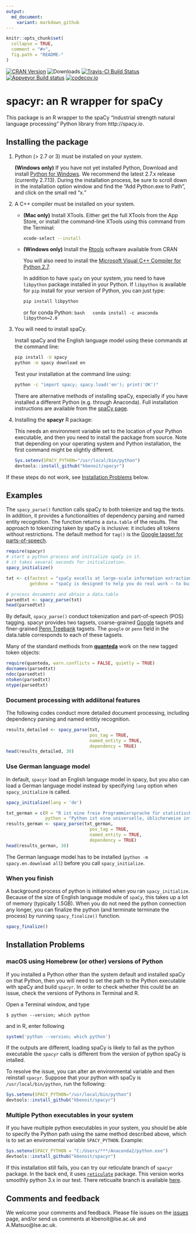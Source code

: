 ```yaml
---
output:
  md_document:
    variant: markdown_github
---
```


```r
knitr::opts_chunk$set(
  collapse = TRUE,
  comment = "#>",
  fig.path = "README-"
)
```

[![CRAN Version](http://www.r-pkg.org/badges/version/spacyr)](http://cran.r-project.org/package=spacyr) ![Downloads](http://cranlogs.r-pkg.org/badges/spacyr) [![Travis-CI Build Status](https://travis-ci.org/kbenoit/spacyr.svg?branch=master)](https://travis-ci.org/kbenoit/spacyr) [![Appveyor Build status](https://ci.appveyor.com/api/projects/status/jqt2atp1wqtxy5xd/branch/master?svg=true)](https://ci.appveyor.com/project/kbenoit/spacyr/branch/master) [![codecov.io](https://codecov.io/github/kbenoit/spacyr/spacyr.svg?branch=master)](https://codecov.io/github/kbenoit/spacyr/coverage.svg?branch=master)


# spacyr: an R wrapper for spaCy

This package is an R wrapper to the spaCy "industrial strength natural language processing" Python library from http://spacy.io.

## Installing the package

1.  Python (> 2.7 or 3) must be installed on your system.  

    **(Windows only)**  If you have not yet installed Python,  Download and install [Python for Windows](https://www.python.org/downloads/windows/).  We recommend the latest 2.7.x release (currently 2.7.13).  During the installation process, be sure to scroll down in the installation option window and find the "Add Python.exe to Path", and click on the small red "x." 

2.  A C++ compiler must be installed on your system.  

    * **(Mac only)** Install XTools.  Either get the full XTools from the App Store, or install the command-line XTools using this command from the Terminal:
    
        ```bash
        xcode-select --install
        ```
    
    * **(Windows only)** Install the [Rtools](https://CRAN.R-project.org/bin/windows/Rtools/) software available 
    from CRAN
    
        You will also need to install the [Microsoft Visual C++ Compiler for Python 2.7](http://aka.ms/vcpython27).
        
        In addition to have `spaCy` on your system, you need to have `libpython` package installed in your Python. If `libpython` is available for `pip` install for your version of Python, you can just type:

        ```bash
        pip install libpython
        ```

        or for conda Python:
        ```bash
        conda install -c anaconda libpython=2.0
        ```
    
3.  You will need to install spaCy. 

    Install spaCy and the English language model using these commands at the command line:  
    ```bash
    pip install -U spacy
    python -m spacy download en
    ```

    Test your installation at the command line using:  

    ```bash
    python -c "import spacy; spacy.load('en'); print('OK')"
    ```
    There are alternative methods of installing spaCy, especially if you have installed a different Python (e.g. through Anaconda). Full installation instructions are available from the [spaCy page ](http://spacy.io/docs/).


4.  Installing the **spacyr** R package:

    This needs an environment variable set to the location of your Python executable, and then you need to install the package from source.  Note that depending on your operating system and Python installation, the first command might be slightly different.
    
    ```r
    Sys.setenv(SPACY_PYTHON="/usr/local/bin/python")
    devtools::install_github("kbenoit/spacyr")
    ```

If these steps do not work, see [Installation Problems](#installproblems) below.

## Examples

The `spacy_parse()` function calls spaCy to both tokenize and tag the texts. In addition, it provides a functionalities of dependency parsing and named entity recognition. The function returns a `data.table` of the results. The approach to tokenizing taken by spaCy is inclusive: it includes all tokens without restrictions.  The default method for `tag()` is the [Google tagset for parts-of-speech](https://github.com/slavpetrov/universal-pos-tags).

```r
require(spacyr)
# start a python process and initialize spaCy in it.
# it takes several seconds for initialization.
spacy_initialize()

txt <- c(fastest = "spaCy excells at large-scale information extraction tasks. It is written from the ground up in carefully memory-managed Cython. Independent research has confirmed that spaCy is the fastest in the world. If your application needs to process entire web dumps, spaCy is the library you want to be using.",
         getdone = "spaCy is designed to help you do real work — to build real products, or gather real insights. The library respects your time, and tries to avoid wasting it. It is easy to install, and its API is simple and productive. I like to think of spaCy as the Ruby on Rails of Natural Language Processing.")

# process documents and obtain a data.table
parsedtxt <- spacy_parse(txt)
head(parsedtxt)
```

By default, `spacy_parse()` conduct tokenization and part-of-speech (POS) tagging. spacyr provides two tagsets, coarse-grained [Google](https://github.com/slavpetrov/universal-pos-tags) tagsets and finer-grained [Penn Treebank](https://www.ling.upenn.edu/courses/Fall_2003/ling001/penn_treebank_pos.html) tagsets. The `google` or `penn` field in the data.table corresponds to each of these tagsets.


Many of the standard methods from [**quanteda**](http://githiub.com/kbenoit/quanteda) work on the new tagged token objects:
```r
require(quanteda, warn.conflicts = FALSE, quietly = TRUE)
docnames(parsedtxt)
ndoc(parsedtxt)
ntoken(parsedtxt)
ntype(parsedtxt)
```

### Document processing with addiitonal features

The following codes conduct more detailed document processing, including dependency parsing and named entitiy recognition.

```r
results_detailed <- spacy_parse(txt,
                                pos_tag = TRUE,
                                named_entity = TRUE,
                                dependency = TRUE)
head(results_detailed, 30)
```

### Use German language model

In default, `spacyr` load an English language model in spacy, but you also can load a German language model instead by specifying `lang` option when `spacy_initialize` is called. 

```r
spacy_initialize(lang = 'de')

txt_german = c(R = "R ist eine freie Programmiersprache für statistische Berechnungen und Grafiken. Sie wurde von Statistikern für Anwender mit statistischen Aufgaben entwickelt. Die Syntax orientiert sich an der Programmiersprache S, mit der R weitgehend kompatibel ist, und die Semantik an Scheme. Als Standarddistribution kommt R mit einem Interpreter als Kommandozeilenumgebung mit rudimentären grafischen Schaltflächen. So ist R auf vielen Plattformen verfügbar; die Umgebung wird von den Entwicklern ausdrücklich ebenfalls als R bezeichnet. R ist Teil des GNU-Projekts.",
               python = "Python ist eine universelle, üblicherweise interpretierte höhere Programmiersprache. Sie will einen gut lesbaren, knappen Programmierstil fördern. So wird beispielsweise der Code nicht durch geschweifte Klammern, sondern durch Einrückungen strukturiert.")
results_german <- spacy_parse(txt_german,
                                pos_tag = TRUE,
                                named_entity = TRUE,
                                dependency = TRUE)
head(results_german, 30)
```
The German language model has to be installed (`python -m spacy.en.download all`) before you call `spacy_initialize`.

### When you finish

A background process of python is initiated when you ran `spacy_initialize`. Because of the size of English language module of `spaCy`, this takes up a lot of memory (typically 1.5GB). When you do not need the python connection any longer, you can finalize the python (and terminate terminate the process) by running `spacy_finalize()` function.

```r
spacy_finalize()
```


## <a name="installproblems"></a>Installation Problems

### macOS using Homebrew (or other) versions of Python

If you installed a Python other than the system default and installed spaCy on that Python, then you will need to set the path to the Python executable with spaCy and build `spacyr`. In order to check whether this could be an issue, check the versions of Pythons in Terminal and R.

Open a Terminal window, and type
```
$ python --version; which python
```
and in R, enter following
```r
system('python --version; which python')
```
If the outputs are different, loading spaCy is likely to fail as the python executable the `spacyr` calls is different from the version of python spaCy is intalled.

To resolve the issue, you can alter an environmental variable and then reinstall `spacyr`. Suppose that your python with spaCy is  `/usr/local/bin/python`, run the following:
```r
Sys.setenv(SPACY_PYTHON="/usr/local/bin/python")
devtools::install_github("kbenoit/spacyr")
```


### Multiple Python executables in your system 

If you have multiple python executables in your system, you should be able to specify the Python path using the same method described above, which is to set an enviromental variable `SPACY_PYTHON`.  Example:

```r
Sys.setenv(SPACY_PYTHON = "C:/Users/***/Anaconda2/python.exe")
devtools::install_github("kbenoit/spacyr")
```

If this installation still fails, you can try our reticulate branch of `spacyr` package. In the back end, it uses [`reticulate`](https://github.com/rstudio/reticulate) package. This version works smoothly python 3.x in our test. There reticualte branch is available [here](https://github.com/kbenoit/spacyr/tree/dev_reticulate).

## Comments and feedback

We welcome your comments and feedback.  Please file issues on the [issues](https://github.com/kbenoit/spacyr/issues) page, and/or send us comments at kbenoit@lse.ac.uk and A.Matsuo@lse.ac.uk.
